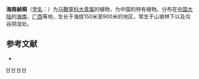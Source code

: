 {{Speciesbox 
| taxon = Clerodendrum hainanense
| authority = Hand.-Mazz.
}}
'''海南赪桐'''（[[学名|学名]]：{{lang|la|''Clerodendrum hainanense''}}）为[[马鞭草科|马鞭草科]][[大青属|大青属]]的植物，为中国的特有植物。分布在[[中国大陆|中国大陆]]的[[海南|海南]]、[[广西|广西]]等地，生长于海拔150米至900米的地区，常生于山坡林下以及沟谷阴湿处。

== 参考文献 ==
<div class="references-small">
* {{FRPS|海南赪桐}}
</div>
{{Taxonbar|from=Q11149983}}

[[Category:大青属|H]]
[[Category:中國特有植物|H]]
[[Category:海南植物|H]]
[[Category:广西植物|H]]